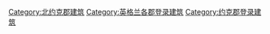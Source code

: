 [[Category:北约克郡建筑|Category:北约克郡建筑]]
[[Category:英格兰各郡登录建筑|Category:英格兰各郡登录建筑]]
[[Category:约克郡登录建筑|Category:约克郡登录建筑]]
